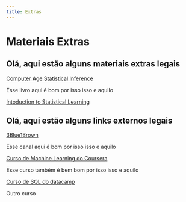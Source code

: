 ```yaml
---
title: Extras
---
```


# Materiais Extras

## Olá, aqui estão alguns materiais extras legais

[Computer Age Statistical Inference](/extra/material/computer_statistical_inference.pdf)

Esse livro aqui é bom por isso isso e aquilo

[Intoduction to Statistical Learning](/extra/material/Intoduction to Statistical Learning.pdf)


## Olá, aqui estão alguns links externos legais


<a href="https://www.youtube.com/channel/UCYO_jab_esuFRV4b17AJtAw" target="_blank">
  3Blue1Brown
</a>

Esse canal aqui é bom por isso isso e aquilo

<a href="https://www.coursera.org/learn/machine-learning/home/welcome" target="_blank">
  Curso de Machine Learning do Coursera
</a>

Esse curso também é bem bom por isso isso e aquilo

<a href="https://learn.datacamp.com/courses/introduction-to-sql" target="_blank">
  Curso de SQL do datacamp
</a>

Outro curso














